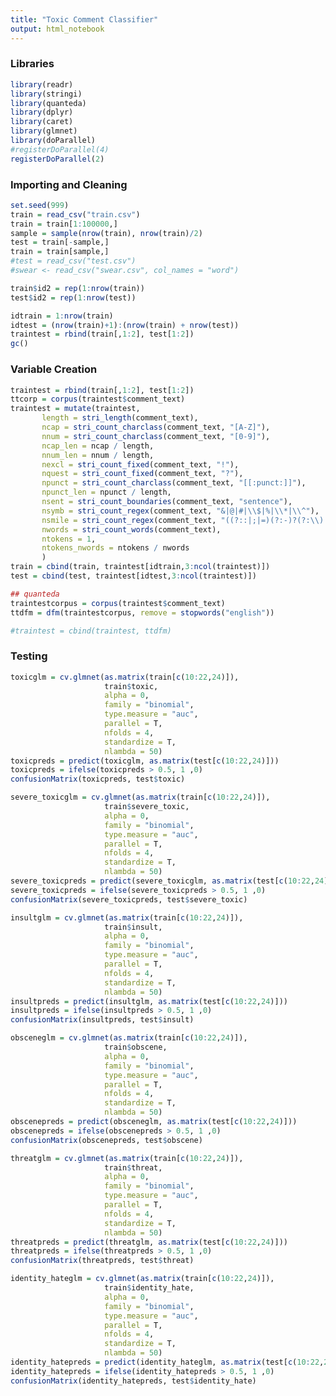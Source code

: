 ```yaml
---
title: "Toxic Comment Classifier"
output: html_notebook
---
```


### Libraries

```r
library(readr)
library(stringi)
library(quanteda)
library(dplyr)
library(caret)
library(glmnet)
library(doParallel)
#registerDoParallel(4)
registerDoParallel(2)
```

### Importing and Cleaning

```r
set.seed(999)
train = read_csv("train.csv")
train = train[1:100000,]
sample = sample(nrow(train), nrow(train)/2)
test = train[-sample,]
train = train[sample,]
#test = read_csv("test.csv")
#swear <- read_csv("swear.csv", col_names = "word")

train$id2 = rep(1:nrow(train))
test$id2 = rep(1:nrow(test))

idtrain = 1:nrow(train)
idtest = (nrow(train)+1):(nrow(train) + nrow(test))
traintest = rbind(train[,1:2], test[1:2])
gc()
```

### Variable Creation

```r
traintest = rbind(train[,1:2], test[1:2])
ttcorp = corpus(traintest$comment_text)
traintest = mutate(traintest,
       length = stri_length(comment_text),
       ncap = stri_count_charclass(comment_text, "[A-Z]"),
       nnum = stri_count_charclass(comment_text, "[0-9]"),
       ncap_len = ncap / length,
       nnum_len = nnum / length,
       nexcl = stri_count_fixed(comment_text, "!"),
       nquest = stri_count_fixed(comment_text, "?"),
       npunct = stri_count_charclass(comment_text, "[[:punct:]]"),
       npunct_len = npunct / length,
       nsent = stri_count_boundaries(comment_text, "sentence"),
       nsymb = stri_count_regex(comment_text, "&|@|#|\\$|%|\\*|\\^"),
       nsmile = stri_count_regex(comment_text, "((?::|;|=)(?:-)?(?:\\)|D|P))"),
       nwords = stri_count_words(comment_text),
       ntokens = 1,
       ntokens_nwords = ntokens / nwords
       )
train = cbind(train, traintest[idtrain,3:ncol(traintest)])
test = cbind(test, traintest[idtest,3:ncol(traintest)])

## quanteda
traintestcorpus = corpus(traintest$comment_text)
ttdfm = dfm(traintestcorpus, remove = stopwords("english"))

#traintest = cbind(traintest, ttdfm)


```


### Testing

```r
toxicglm = cv.glmnet(as.matrix(train[c(10:22,24)]), 
                     train$toxic, 
                     alpha = 0, 
                     family = "binomial", 
                     type.measure = "auc",
                     parallel = T,
                     nfolds = 4,
                     standardize = T,
                     nlambda = 50)
toxicpreds = predict(toxicglm, as.matrix(test[c(10:22,24)]))
toxicpreds = ifelse(toxicpreds > 0.5, 1 ,0)
confusionMatrix(toxicpreds, test$toxic)

severe_toxicglm = cv.glmnet(as.matrix(train[c(10:22,24)]), 
                     train$severe_toxic, 
                     alpha = 0, 
                     family = "binomial", 
                     type.measure = "auc",
                     parallel = T,
                     nfolds = 4,
                     standardize = T,
                     nlambda = 50)
severe_toxicpreds = predict(severe_toxicglm, as.matrix(test[c(10:22,24)]))
severe_toxicpreds = ifelse(severe_toxicpreds > 0.5, 1 ,0)
confusionMatrix(severe_toxicpreds, test$severe_toxic)

insultglm = cv.glmnet(as.matrix(train[c(10:22,24)]), 
                     train$insult, 
                     alpha = 0, 
                     family = "binomial", 
                     type.measure = "auc",
                     parallel = T,
                     nfolds = 4,
                     standardize = T,
                     nlambda = 50)
insultpreds = predict(insultglm, as.matrix(test[c(10:22,24)]))
insultpreds = ifelse(insultpreds > 0.5, 1 ,0)
confusionMatrix(insultpreds, test$insult)

obsceneglm = cv.glmnet(as.matrix(train[c(10:22,24)]), 
                     train$obscene, 
                     alpha = 0, 
                     family = "binomial", 
                     type.measure = "auc",
                     parallel = T,
                     nfolds = 4,
                     standardize = T,
                     nlambda = 50)
obscenepreds = predict(obsceneglm, as.matrix(test[c(10:22,24)]))
obscenepreds = ifelse(obscenepreds > 0.5, 1 ,0)
confusionMatrix(obscenepreds, test$obscene)

threatglm = cv.glmnet(as.matrix(train[c(10:22,24)]), 
                     train$threat, 
                     alpha = 0, 
                     family = "binomial", 
                     type.measure = "auc",
                     parallel = T,
                     nfolds = 4,
                     standardize = T,
                     nlambda = 50)
threatpreds = predict(threatglm, as.matrix(test[c(10:22,24)]))
threatpreds = ifelse(threatpreds > 0.5, 1 ,0)
confusionMatrix(threatpreds, test$threat)

identity_hateglm = cv.glmnet(as.matrix(train[c(10:22,24)]), 
                     train$identity_hate, 
                     alpha = 0, 
                     family = "binomial", 
                     type.measure = "auc",
                     parallel = T,
                     nfolds = 4,
                     standardize = T,
                     nlambda = 50)
identity_hatepreds = predict(identity_hateglm, as.matrix(test[c(10:22,24)]))
identity_hatepreds = ifelse(identity_hatepreds > 0.5, 1 ,0)
confusionMatrix(identity_hatepreds, test$identity_hate)
```

